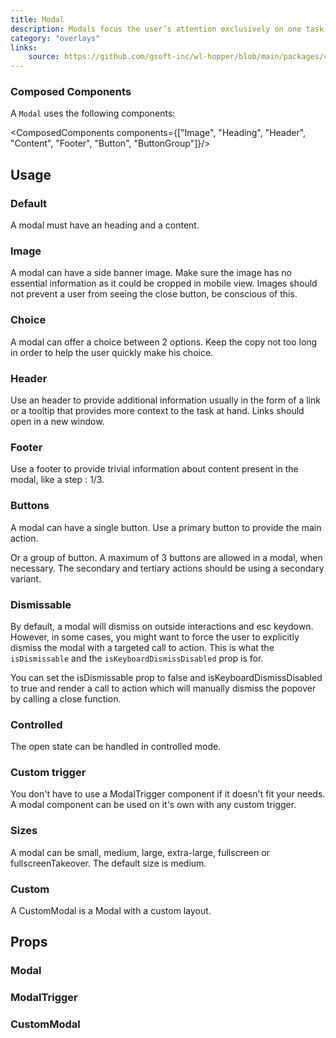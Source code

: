 ```yaml
---
title: Modal
description: Modals focus the user’s attention exclusively on one task or piece of information via a window that sits on top of the page content.
category: "overlays"
links:
    source: https://github.com/gsoft-inc/wl-hopper/blob/main/packages/components/src/Modal/src/Modal.tsx
---
```


<Example src="Modal/docs/preview" isOpen />

### Composed Components

A `Modal` uses the following components:

<ComposedComponents components={["Image", "Heading", "Header", "Content", "Footer", "Button", "ButtonGroup"]}/>

## Usage

### Default

A modal must have an heading and a content.

<Example src="Modal/docs/default" />

### Image

A modal can have a side banner image. Make sure the image has no essential information as it could be cropped in mobile view. Images should not prevent a user from seeing the close button, be conscious of this.

<Example src="Modal/docs/image" />

### Choice

A modal can offer a choice between 2 options. Keep the copy not too long in order to help the user quickly make his choice.

<Example src="Modal/docs/choice" />

### Header

Use an header to provide additional information usually in the form of a link or a tooltip that provides more context to the task at hand. Links should open in a new window.

<Example src="Modal/docs/header" />

### Footer

Use a footer to provide trivial information about content present in the modal, like a step : 1/3.

<Example src="Modal/docs/footer" />

### Buttons

A modal can have a single button. Use a primary button to provide the main action.

<Example src="Modal/docs/button" />

Or a group of button. A maximum of 3 buttons are allowed in a modal, when necessary. The secondary and tertiary actions should be using a secondary variant.

<Example src="Modal/docs/button-group" />

### Dismissable

By default, a modal will dismiss on outside interactions and esc keydown. However, in some cases, you might want to force the user to explicitly dismiss the modal with a targeted call to action.
This is what the `isDismissable` and the `isKeyboardDismissDisabled` prop is for.

You can set the isDismissable prop to false and isKeyboardDismissDisabled to true and render a call to action which will manually dismiss the popover by calling a close function.

<Example src="Modal/docs/dismissable" />

### Controlled

The open state can be handled in controlled mode.

<Example src="Modal/docs/controlled" />

### Custom trigger

You don't have to use a ModalTrigger component if it doesn't fit your needs. A modal component can be used on it's own with any custom trigger.

<Example src="Modal/docs/custom-trigger" />

### Sizes

A modal can be small, medium, large, extra-large, fullscreen or fullscreenTakeover. The default size is medium.

<Example src="Modal/docs/sizes" />

### Custom

A CustomModal is a Modal with a custom layout.

<Example src="Modal/docs/custom" />

## Props

### Modal

<PropTable component="Modal" />

### ModalTrigger

<PropTable component="ModalTrigger" />

### CustomModal

<PropTable component="CustomModal" />
